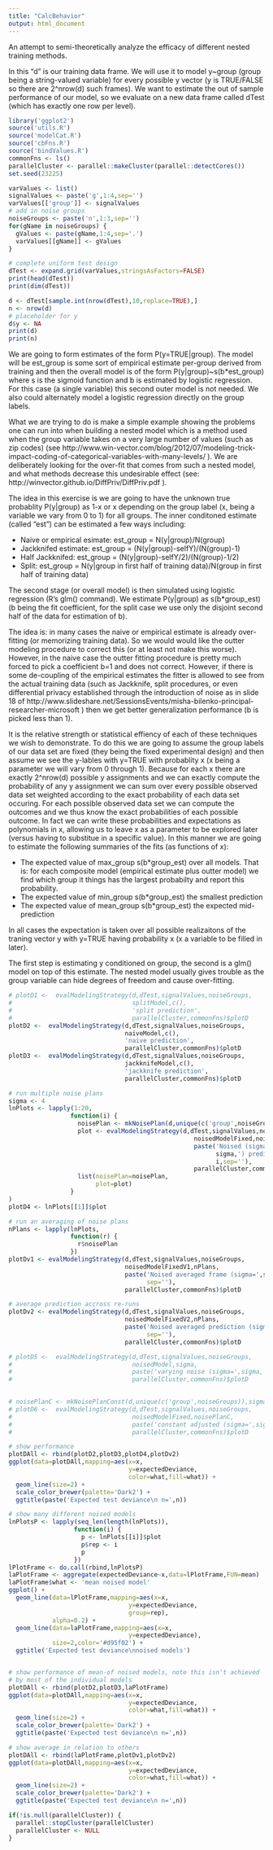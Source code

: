 ```yaml
---
title: "CalcBehavior"
output: html_document
---
```


An attempt to semi-theoretically analyze the efficacy of different nested training
methods.

In this "d" is our training data frame.  We will use it to model y~group (group being a string-valued variable) for every possible y vector (y is TRUE/FALSE so there are 2^nrow(d) such frames).  We want to estimate the out of sample performance of our model, so we evaluate on a new data frame called dTest (which has exactly one row per level).

```r
library('ggplot2')
source('utils.R')
source('modelCat.R')
source('cbFns.R')
source('bindValues.R')
commonFns <- ls()
parallelCluster <- parallel::makeCluster(parallel::detectCores())
set.seed(23225)

varValues <- list()
signalValues <- paste('g',1:4,sep='')
varValues[['group']] <- signalValues
# add in noise groups
noiseGroups <- paste('n',1:3,sep='')
for(gName in noiseGroups) {
  gValues <- paste(gName,1:4,sep='.')
  varValues[[gName]] <- gValues
}

# complete uniform test design
dTest <- expand.grid(varValues,stringsAsFactors=FALSE)
print(head(dTest))
print(dim(dTest))

d <- dTest[sample.int(nrow(dTest),10,replace=TRUE),]
n <- nrow(d)
# placeholder for y
d$y <- NA
print(d)
print(n)
```


We are going to form estimates of the form P(y=TRUE|group).  The model will
be est_group is some sort of empirical estimate per-group derived from training
and then the overall model is of the form P(y|group)~s(b*est_group) where s is the sigmoid
function and b is estimated by logistic regression.  For this case (a single variable)
this second outer model is not needed.  We also could alternately model a logistic regression directly on the group labels.

What we are trying to do is make a simple example showing the problems one can run
into when building a nested model which is a method used when the group variable takes
on a very large number of values (such as zip codes) (see http://www.win-vector.com/blog/2012/07/modeling-trick-impact-coding-of-categorical-variables-with-many-levels/ ).  We are deliberately looking for the over-fit that comes from such a nested model, and what methods decrease this undesirable effect (see: http://winvector.github.io/DiffPriv/DiffPriv.pdf ).

The idea in this exercise is we are going to have the unknown true probablity P(y|group) as 1-x or x depending on the group label (x, being a variable we vary from 0 to 1) for all groups.  The inner conditoned estimate (called "est") can be estimated a few ways including:

 * Naive or empirical esimate: est_group = N(y|group)/N(group)
 * Jackknifed estimate: est_group = (N(y|group)-selfY)/(N(group)-1)
 * Half Jackknifed: est_group = (N(y|group)-selfY/2)/(N(group)-1/2)
 * Split: est_group = N(y|group in first half of training data)/N(group in first half of training data)

The second stage (or overall model) is then simulated using logistic regression (R's glm() command).  We estimate P(y|group) as s(b*group_est) (b being the fit coefficient, for the split case we use only the disjoint second half of the data for estimation of b).

The idea is: in many cases the naive or empirical estimate is already over-fitting (or memorizing training data).  So we would would like the outter modeling procedure to correct this (or at least not make this worse).  However, in the naive case the outter fitting procedure is pretty much forced to pick a coefficient b=1 and does not correct.  However, if there is some de-coupling of the empirical estimates the fitter is allowed to see from the actual training data (such as Jackknife, split procedures, or even differential privacy established through the introduction of noise as in slide 18 of http://www.slideshare.net/SessionsEvents/misha-bilenko-principal-researcher-microsoft ) then we get better generalization performance (b is picked less than 1).

It is the relative strength or statistical effiency of each of these techniques we wish to demonstrate.  To do this we are going to assume the group labels of our data set are fixed (they being the fixed experimental design) and then assume we see the y-lables with y=TRUE with probablity x (x being a parameter we will vary from 0 through 1).  Because for each x there are exactly 2^nrow(d) possible y assignments and we can exactly compute the probability of any y assignment we can sum over every possible observed data set weighted according to the exact probability of each data set occuring.   For each possible observed data set we can compute the outcomes and we thus know the exact probabilities of each possible outcome.  In fact we can write these probabilities and expectations as polynomials in x, allowing us to leave x as a parameter to be explored later (versus having to substitue in a specific value).  In this manner we are going to estimate the following summaries of the fits (as functions of x):

 * The expected value of max_group s(b*group_est) over all models. That is: for each composite model (empirical estimate plus outter model) we find which group it things has the largest probabilty and report this probability.
 * The expected value of min_group s(b*group_est) the smallest prediction
 * The expected value of mean_group s(b*group_est) the expected mid-prediction
 
In all cases the expectation is taken over all possible realizaitons of the traning vector y with y=TRUE having probability x (x a variable to be filled in later).


The first step is estimating y conditioned on group, the second is a 
glm() model on top of this estimate.  The nested model usually gives trouble as the
group variable can hide degrees of freedom and cause over-fitting.




```r
# plotD1 <-  evalModelingStrategy(d,dTest,signalValues,noiseGroups,
#                                 splitModel,c(),
#                                 'split prediction',
#                                 parallelCluster,commonFns)$plotD
plotD2 <-  evalModelingStrategy(d,dTest,signalValues,noiseGroups,
                                naiveModel,c(),
                                'naive prediction',
                                parallelCluster,commonFns)$plotD
plotD3 <-  evalModelingStrategy(d,dTest,signalValues,noiseGroups,
                                jackknifeModel,c(),
                                'jackknife prediction',
                                parallelCluster,commonFns)$plotD

# run multiple noise plans
sigma <- 4
lnPlots <- lapply(1:20,
                 function(i) {
                   noisePlan <- mkNoisePlan(d,unique(c('group',noiseGroups)),sigma)
                   plot <- evalModelingStrategy(d,dTest,signalValues,noiseGroups,
                                                   noisedModelFixed,noisePlan,
                                                   paste('Noised (sigma=',
                                                         sigma,') prediction\ntry=',
                                                         i,sep=''),
                                                   parallelCluster,commonFns)$plotD
                   list(noisePlan=noisePlan,
                        plot=plot)
                 }
)
plotD4 <- lnPlots[[1]]$plot

# run an averaging of noise plans
nPlans <- lapply(lnPlots,
                 function(r) {
                   r$noisePlan
                 })
plotDv1 <- evalModelingStrategy(d,dTest,signalValues,noiseGroups,
                                noisedModelFixedV1,nPlans,
                                paste('Noised averaged frame (sigma=',sigma,') prediction',
                                      sep=''),
                                parallelCluster,commonFns)$plotD

# average prediction accross re-runs
plotDv2 <- evalModelingStrategy(d,dTest,signalValues,noiseGroups,
                                noisedModelFixedV2,nPlans,
                                paste('Noised averaged prediction (sigma=',sigma,') prediction',
                                      sep=''),
                                parallelCluster,commonFns)$plotD

# plotD5 <-  evalModelingStrategy(d,dTest,signalValues,noiseGroups,
#                                 noisedModel,sigma,
#                                 paste('varying noise (sigma=',sigma,') prediction',sep=''),
#                                 parallelCluster,commonFns)$plotD
                                

# noisePlanC <- mkNoisePlanConst(d,unique(c('group',noiseGroups)),sigma)
# plotD6 <-  evalModelingStrategy(d,dTest,signalValues,noiseGroups,
#                                 noisedModelFixed,noisePlanC,
#                                 paste('constant adjusted (sigma=',sigma,') prediction',sep=''),
#                                 parallelCluster,commonFns)$plotD

```

```r
# show performance
plotDAll <- rbind(plotD2,plotD3,plotD4,plotDv2)
ggplot(data=plotDAll,mapping=aes(x=x,
                                 y=expectedDeviance,
                                 color=what,fill=what)) +
  geom_line(size=2) +
  scale_color_brewer(palette='Dark2') +
  ggtitle(paste('Expected test deviance\n n=',n))

# show many different noised models
lnPlotsP <- lapply(seq_len(length(lnPlots)),
                  function(i) {
                    p <- lnPlots[[i]]$plot
                    p$rep <- i
                    p
                  })
lPlotFrame <- do.call(rbind,lnPlotsP)
laPlotFrame <- aggregate(expectedDeviance~x,data=lPlotFrame,FUN=mean)
laPlotFrame$what <- 'mean noised model'
ggplot() +
  geom_line(data=lPlotFrame,mapping=aes(x=x,
                                 y=expectedDeviance,
                                 group=rep),
            alpha=0.2) +
  geom_line(data=laPlotFrame,mapping=aes(x=x,
                                 y=expectedDeviance),
            size=2,color='#d95f02') +
  ggtitle('Expected test deviance\nnoised models')


# show performance of mean-of noised models, note this isn't achieved 
# by most of the individual models
plotDAll <- rbind(plotD2,plotD3,laPlotFrame)
ggplot(data=plotDAll,mapping=aes(x=x,
                                 y=expectedDeviance,
                                 color=what,fill=what)) +
  geom_line(size=2) +
  scale_color_brewer(palette='Dark2') +
  ggtitle(paste('Expected test deviance\n n=',n))

# show average in relation to others
plotDAll <- rbind(laPlotFrame,plotDv1,plotDv2)
ggplot(data=plotDAll,mapping=aes(x=x,
                                 y=expectedDeviance,
                                 color=what,fill=what)) +
  geom_line(size=2) +
  scale_color_brewer(palette='Dark2') +
  ggtitle(paste('Expected test deviance\n n=',n))
```

```r
if(!is.null(parallelCluster)) {
  parallel::stopCluster(parallelCluster)
  parallelCluster <- NULL
}
```


